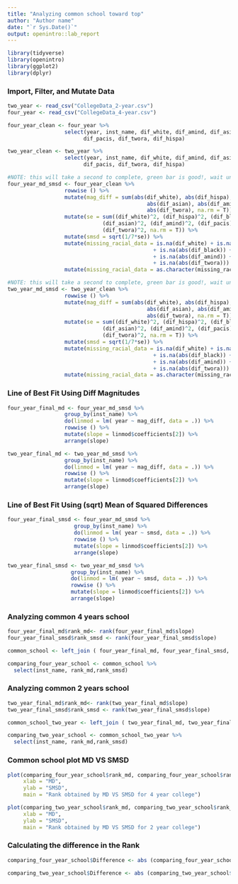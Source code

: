```yaml
---
title: "Analyzing common school toward top"
author: "Author name"
date: "`r Sys.Date()`"
output: openintro::lab_report
---
```


```r
library(tidyverse)
library(openintro)
library(ggplot2)
library(dplyr)
```

### Import, Filter, and Mutate Data

```r
two_year <- read_csv("CollegeData_2-year.csv")
four_year <- read_csv("CollegeData_4-year.csv")

four_year_clean <- four_year %>%
                  select(year, inst_name, dif_white, dif_amind, dif_asian, dif_black,
                        dif_pacis, dif_twora, dif_hispa)

two_year_clean <- two_year %>%
                  select(year, inst_name, dif_white, dif_amind, dif_asian, dif_black,
                        dif_pacis, dif_twora, dif_hispa)

#NOTE: this will take a second to complete, green bar is good!, wait until it disappears 
four_year_md_smsd <- four_year_clean %>%
                  rowwise () %>%
                  mutate(mag_diff = sum(abs(dif_white), abs(dif_hispa), abs(dif_black),
                                            abs(dif_asian), abs(dif_amind), abs(dif_pacis),
                                            abs(dif_twora), na.rm = T)) %>%
                  mutate(se = sum((dif_white)^2, (dif_hispa)^2, (dif_black)^2, 
                              (dif_asian)^2, (dif_amind)^2, (dif_pacis)^2,
                              (dif_twora)^2, na.rm = T)) %>%
                  mutate(smsd = sqrt(1/7*se)) %>%
                  mutate(missing_racial_data = is.na(dif_white) + is.na(abs(dif_hispa)) 
                                              + is.na(abs(dif_black)) + is.na(abs(dif_asian)) 
                                              + is.na(abs(dif_amind)) + is.na(abs(dif_pacis))
                                              + is.na(abs(dif_twora))) %>%
                  mutate(missing_racial_data = as.character(missing_racial_data))

#NOTE: this will take a second to complete, green bar is good!, wait until it disappears 
two_year_md_smsd <- two_year_clean %>%
                  rowwise () %>%
                  mutate(mag_diff = sum(abs(dif_white), abs(dif_hispa), abs(dif_black),
                                            abs(dif_asian), abs(dif_amind), abs(dif_pacis),
                                            abs(dif_twora), na.rm = T)) %>%
                  mutate(se = sum((dif_white)^2, (dif_hispa)^2, (dif_black)^2, 
                              (dif_asian)^2, (dif_amind)^2, (dif_pacis)^2,
                              (dif_twora)^2, na.rm = T)) %>%
                  mutate(smsd = sqrt(1/7*se)) %>%
                  mutate(missing_racial_data = is.na(dif_white) + is.na(abs(dif_hispa)) 
                                              + is.na(abs(dif_black)) + is.na(abs(dif_asian)) 
                                              + is.na(abs(dif_amind)) + is.na(abs(dif_pacis))
                                              + is.na(abs(dif_twora))) %>%
                  mutate(missing_racial_data = as.character(missing_racial_data))
```

### Line of Best Fit Using Diff Magnitudes

```r
four_year_final_md <- four_year_md_smsd %>%   
                  group_by(inst_name) %>%
                  do(linmod = lm( year ~ mag_diff, data = .)) %>%
                  rowwise () %>%
                  mutate(slope = linmod$coefficients[2]) %>%
                  arrange(slope)

two_year_final_md <- two_year_md_smsd %>%   
                  group_by(inst_name) %>%
                  do(linmod = lm( year ~ mag_diff, data = .)) %>%
                  rowwise () %>%
                  mutate(slope = linmod$coefficients[2]) %>%
                  arrange(slope)
```

### Line of Best Fit Using (sqrt) Mean of Squared Differences 

```r
four_year_final_smsd <- four_year_md_smsd %>%   
                     group_by(inst_name) %>%
                     do(linmod = lm( year ~ smsd, data = .)) %>%
                     rowwise () %>%
                     mutate(slope = linmod$coefficients[2]) %>%
                     arrange(slope)

two_year_final_smsd <- two_year_md_smsd %>%   
                    group_by(inst_name) %>%
                    do(linmod = lm( year ~ smsd, data = .)) %>%
                    rowwise () %>%
                    mutate(slope = linmod$coefficients[2]) %>%
                    arrange(slope)
```


### Analyzing common 4 years school

```r
four_year_final_md$rank_md<- rank(four_year_final_md$slope)
four_year_final_smsd$rank_smsd <- rank(four_year_final_smsd$slope)

common_school <- left_join ( four_year_final_md, four_year_final_smsd, by=c("inst_name"="inst_name"))

comparing_four_year_school <- common_school %>%
  select(inst_name, rank_md,rank_smsd)

```

### Analyzing common 2 years school
```r
two_year_final_md$rank_md<- rank(two_year_final_md$slope)
two_year_final_smsd$rank_smsd <- rank(two_year_final_smsd$slope)

common_school_two_year <- left_join ( two_year_final_md, two_year_final_smsd, by=c("inst_name"="inst_name"))

comparing_two_year_school <- common_school_two_year %>%
  select(inst_name, rank_md,rank_smsd)

```

### Common school plot MD VS SMSD

```r
plot(comparing_four_year_school$rank_md, comparing_four_year_school$rank_smsd,
     xlab = "MD",
     ylab = "SMSD",
     main = "Rank obtained by MD VS SMSD for 4 year college")

plot(comparing_two_year_school$rank_md, comparing_two_year_school$rank_smsd,
     xlab = "MD",
     ylab = "SMSD",
     main = "Rank obtained by MD VS SMSD for 2 year college")

```

### Calculating the difference in the Rank
```r
comparing_four_year_school$Difference <- abs (comparing_four_year_school$rank_md - comparing_four_year_school$rank_smsd)

comparing_two_year_school$Difference <- abs (comparing_two_year_school$rank_md - comparing_two_year_school$rank_smsd)

```


